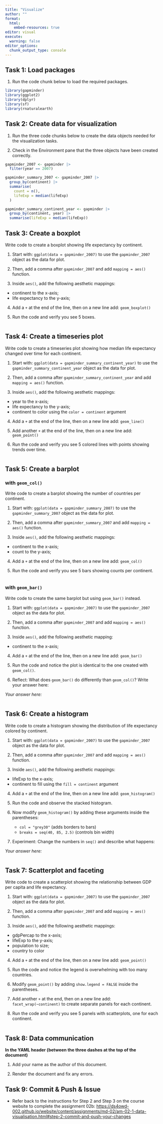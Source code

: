 ```yaml
---
title: "Visualize"
author: ""
format:
  html:
    embed-resources: true
editor: visual
execute:
  warning: false
editor_options:
  chunk_output_type: console
---
```


## Task 1: Load packages

1.  Run the code chunk below to load the required packages.

```r
library(gapminder)
library(ggplot2)
library(dplyr)
library(sf)
library(rnaturalearth)
```

## Task 2: Create data for visualization

1.  Run the three code chunks below to create the data objects needed for the visualization tasks.

2.  Check in the Environment pane that the three objects have been created correctly.

```r
gapminder_2007 <- gapminder |>
  filter(year == 2007)
```

```r
gapminder_summary_2007 <- gapminder_2007 |>
  group_by(continent) |>
  summarise(
    count = n(),
    lifeExp = median(lifeExp)
  )
```

```r
gapminder_summary_continent_year <- gapminder |>
  group_by(continent, year) |>
  summarise(lifeExp = median(lifeExp))
```

## Task 3: Create a boxplot

Write code to create a boxplot showing life expectancy by continent.

1.  Start with: `ggplot(data = gapminder_2007)` to use the `gapminder_2007` object as the data for plot.

2.  Then, add a comma after `gapminder_2007` and add `mapping = aes()` function.

3.  Inside `aes()`, add the following aesthetic mappings:

-   continent to the x-axis;
-   life expectancy to the y-axis;

4.  Add a `+` at the end of the line, then on a new line add: `geom_boxplot()`

5.  Run the code and verify you see 5 boxes.

```r

```

## Task 4: Create a timeseries plot

Write code to create a timeseries plot showing how median life expectancy changed over time for each continent.

1.  Start with: `ggplot(data = gapminder_summary_continent_year)` to use the `gapminder_summary_continent_year` object as the data for plot.

2.  Then, add a comma after `gapminder_summary_continent_year` and add `mapping = aes()` function.

3.  Inside `aes()`, add the following aesthetic mappings:

-   year to the x-axis;
-   life expectancy to the y-axis;
-   continent to color using the `color = continent` argument

4.  Add a `+` at the end of the line, then on a new line add: `geom_line()`

5.  Add another `+` at the end of the line, then on a new line add: `geom_point()`

6.  Run the code and verify you see 5 colored lines with points showing trends over time.

```r

```

## Task 5: Create a barplot

### with `geom_col()`

Write code to create a barplot showing the number of countries per continent.

1.  Start with: `ggplot(data = gapminder_summary_2007)` to use the `gapminder_summary_2007` object as the data for plot.

2.  Then, add a comma after `gapminder_summary_2007` and add `mapping = aes()` function.

3.  Inside `aes()`, add the following aesthetic mappings:

-   continent to the x-axis;
-   count to the y-axis;

4.  Add a `+` at the end of the line, then on a new line add: `geom_col()`

5.  Run the code and verify you see 5 bars showing counts per continent.

```r

```

### with `geom_bar()`

Write code to create the same barplot but using `geom_bar()` instead.

1.  Start with: `ggplot(data = gapminder_2007)` to use the `gapminder_2007` object as the data for plot.

2.  Then, add a comma after `gapminder_2007` and add `mapping = aes()` function.

3.  Inside `aes()`, add the following aesthetic mapping:

-   continent to the x-axis;

4.  Add a `+` at the end of the line, then on a new line add: `geom_bar()`

5.  Run the code and notice the plot is identical to the one created with `geom_col()`.

6.  Reflect: What does `geom_bar()` do differently than `geom_col()`? Write your answer here:

*Your answer here:*

```r

```

## Task 6: Create a histogram

Write code to create a histogram showing the distribution of life expectancy colored by continent.

1.  Start with: `ggplot(data = gapminder_2007)` to use the `gapminder_2007` object as the data for plot.

2.  Then, add a comma after `gapminder_2007` and add `mapping = aes()` function.

3.  Inside `aes()`, add the following aesthetic mappings:

-   lifeExp to the x-axis;
-   continent to fill using the `fill = continent` argument

4.  Add a `+` at the end of the line, then on a new line add: `geom_histogram()`

5.  Run the code and observe the stacked histogram.

6.  Now modify `geom_histogram()` by adding these arguments inside the parentheses:

    -   `col = "grey30"` (adds borders to bars)
    -   `breaks = seq(40, 85, 2.5)` (controls bin width)

7.  Experiment: Change the numbers in `seq()` and describe what happens:

*Your answer here:*

```r

```

## Task 7: Scatterplot and faceting

Write code to create a scatterplot showing the relationship between GDP per capita and life expectancy.

1.  Start with: `ggplot(data = gapminder_2007)` to use the `gapminder_2007` object as the data for plot.

2.  Then, add a comma after `gapminder_2007` and add `mapping = aes()` function.

3.  Inside `aes()`, add the following aesthetic mappings:

-   gdpPercap to the x-axis;
-   lifeExp to the y-axis;
-   population to size;
-   country to color

4.  Add a `+` at the end of the line, then on a new line add: `geom_point()`

5.  Run the code and notice the legend is overwhelming with too many countries.

6.  Modify `geom_point()` by adding `show.legend = FALSE` inside the parentheses.

7.  Add another `+` at the end, then on a new line add: `facet_wrap(~continent)` to create separate panels for each continent.

8.  Run the code and verify you see 5 panels with scatterplots, one for each continent.

```r

```

## Task 8: Data communication

**In the YAML header (between the three dashes at the top of the document)**

1.  Add your name as the author of this document.

2.  Render the document and fix any errors.

## Task 9: Commit & Push & Issue

-   Refer back to the instructions for Step 2 and Step 3 on the course website to complete the assignment 02b: <https://ds4owd-002.github.io/website/content/assignments/md-02/am-02-1-data-visualisation.html#step-2-commit-and-push-your-changes>
